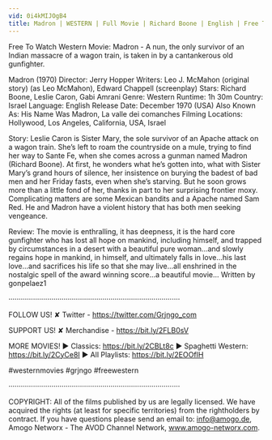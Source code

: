 ```yaml
---
vid: 0i4kMIJOgB4
title: Madron | WESTERN | Full Movie | Richard Boone | English | Free To Watch
---
```


Free To Watch Western Movie: Madron - A nun, the only survivor of an Indian massacre of a wagon train, is taken in by a cantankerous old gunfighter. 

Madron (1970)
Director: Jerry Hopper
Writers: Leo J. McMahon (original story) (as Leo McMahon), Edward Chappell (screenplay)
Stars: Richard Boone, Leslie Caron, Gabi Amrani
Genre: Western
Runtime: 1h 30m
Country: Israel
Language: English
Release Date: December 1970 (USA)
Also Known As: His Name Was Madron, La valle dei comanches
Filming Locations: Hollywood, Los Angeles, California, USA, Israel

Story: 
Leslie Caron is Sister Mary, the sole survivor of an Apache attack on a wagon train. She’s left to roam the countryside on a mule, trying to find her way to Sante Fe, when she comes across a gunman named Madron (Richard Boone). At first, he wonders what he’s gotten into, what with Sister Mary’s grand hours of silence, her insistence on burying the badest of bad men and her Friday fasts, even when she’s starving. But he soon grows more than a little fond of her, thanks in part to her surprising frontier moxy. Complicating matters are some Mexican bandits and a Apache named Sam Red. He and Madron have a violent history that has both men seeking vengeance. 

Review: 
The movie is enthralling, it has deepness, it is the hard core gunfighter who has lost all hope on mankind, including himself, and trapped by circumstances in a desert with a beautiful pure woman...and slowly regains hope in mankind, in himself, and ultimately falls in love...his last love...and sacrifices his life so that she may live...all enshrined in the nostalgic spell of the award winning score...a beautiful movie... Written by gonpelaez1

····················································································

FOLLOW US!
✘ Twitter - https://twitter.com/Grjngo_com

SUPPORT US!
✘ Merchandise - https://bit.ly/2FLB0sV

MORE MOVIES! 
► Classics: https://bit.ly/2CBLt8c 
► Spaghetti Western: https://bit.ly/2CyCe8I 
► All Playlists: https://bit.ly/2EOOfIH 

#westernmovies #grjngo #freewestern

····················································································

COPYRIGHT: All of the films published by us are legally licensed. We have acquired the rights (at least for specific territories) from the rightholders by contract. If you have questions please send an email to: info@amogo.de, Amogo Networx - The AVOD Channel Network, www.amogo-networx.com.